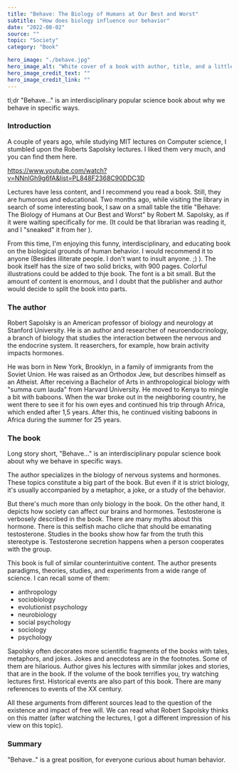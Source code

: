 ---
title: "Behave: The Biology of Humans at Our Best and Worst"
subtitle: "How does biology influence our behavior"
date: "2022-08-02"
source: ""
topic: "Society"
category: "Book" 

hero_image: "./behave.jpg"
hero_image_alt: "White cover of a book with author, title, and a little 5cm figure of man"
hero_image_credit_text: ""
hero_image_credit_link: ""
---

tl;dr "Behave..." is an interdisciplinary popular science book about why we behave in specific ways.

### Introduction

A couple of years ago, while studying MIT lectures on Computer science, I stumbled upon the Roberts Sapolsky lectures. I liked them very much, and you can find them here.

https://www.youtube.com/watch?v=NNnIGh9g6fA&list=PL848F2368C90DDC3D

Lectures have less content, and I recommend you read a book. Still, they are humorous and educational. Two months ago, while visiting the library in search of some interesting book, I saw on a small table the title "Behave: The Biology of Humans at Our  Best and Worst" by Robert M. Sapolsky, as if it were waiting specifically for me. (It could be that librarian was reading it, and I "sneaked" it from her ).

From this time, I'm enjoying this funny, interdisciplinary, and educating book on the biological grounds of human behavior. I would recommend it to anyone (Besides illiterate people. I don't want to insult anyone. ;) ). The book itself has the size of two solid bricks, with 900 pages. Colorful illustrations could be added to thje book. The font is a bit small. But the amount of content is enormous, and I doubt that the publisher and author would decide to split the book into parts.


### The author

Robert Sapolsky is an American professor of biology and neurology at Stanford University. He is an author and researcher of neuroendocrinology, a branch of biology that studies the interaction between the nervous and the endocrine system. It reaserchers, for example, how brain activity impacts hormones.

He was born in New York, Brooklyn, in a family of immigrants from the Soviet Union. He was raised as an Orthodox Jew, but describes himself as an Atheist. After receiving a Bachelor of Arts in anthropological biology with "summa cum lauda" from Harvard University. He moved to Kenya to mingle a bit with baboons. When the war broke out in the neighboring country, he went there to see it for his own eyes and continued his trip through Africa, which ended after 1,5 years. After this, he continued visiting baboons in Africa during the summer for 25 years.

### The book

Long story short, "Behave..." is an interdisciplinary popular science book about why we behave in specific ways. 

The author specializes in the biology of nervous systems and hormones. These topics constitute a big part of the book. But even if it is strict biology, it's usually accompanied by a metaphor, a joke, or a study of the behavior.

But there's much more than only biology in the book. On the other hand, it depicts how society can affect our brains and hormones. Testosterone is verbosely described in the book. There are many myths about this hormone. There is this selfish macho cliche that should be emanating testosterone. Studies in the books show how far from the truth this stereotype is. Testosterone secretion happens when a person cooperates with the group. 

This book is full of similar counterintuitive content. The author presents paradigms, theories, studies, and experiments from a wide range of science. I can recall some of them:

- anthropology
- sociobiology 
- evolutionist psychology
- neurobiology
- social psychology
- sociology
- psychology

Sapolsky often decorates more scientific fragments of the books with tales, metaphors, and jokes. Jokes and anecdotess are in the footnotes. Some of them are hilarious. Author gives his lectures with simmilar jokes and stories, that are in the book. If the volume of the book terrifies you, try watching lectures first. Historical events are also part of this book. There are many references to events of the XX century. 

All these arguments from different sources lead to the question of the existence and impact of free will. We can read what Robert Sapolsky thinks on this matter (after watching the lectures, I got a different impression of his view on this topic).

### Summary

"Behave.." is a great position, for everyone curious about human behavior. 